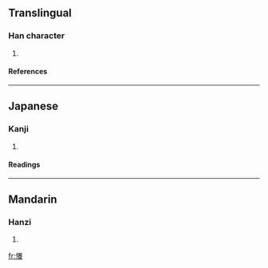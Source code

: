 ==Translingual==
===Han character===
{{Han char|rn=61|rad=心|as=15|sn=18|four=9803<sub>2</sub>|canj=心廿人女 (PTOV)}}
# {{defn|Han|sort=心15}}
====References====
{{Han ref|kx=0407.170|dkj=11400|hdz=42367.170|uh=61E9|ud=25065|bh=EFD0|bd=61392}}
----
==Japanese==
===Kanji===
{{ja-kanji|grade=|rs=心15}}
# {{defn|Japanese}} 
====Readings====
{{ja-readings|on=[[よう]] (yō)|kun=[[ねがう]] (negau)}}
----
==Mandarin==
===Hanzi===
{{cmn-hanzi|pin=[[yǎng]] (yang3)|wg=yang<sup>3</sup>}}
# {{defn|Mandarin}}

[[fr:懩]]